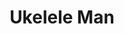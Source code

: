 ---
title: Ukelele Man
media: 
dimensions: 36" x 30"
hero_image: ../../images/gallery/ukelele_man.jpg
sale_status: Sold
---